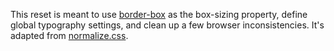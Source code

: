 
This reset is meant to use [border-box](https://css-tricks.com/inheriting-box-sizing-probably-slightly-better-best-practice/) as the box-sizing property, define global typography settings, and clean up a few browser inconsistencies. It's adapted from [normalize.css](https://github.com/necolas/normalize.css/).

<Snippet component={ResetKitchenSink} snippet={snippet} />